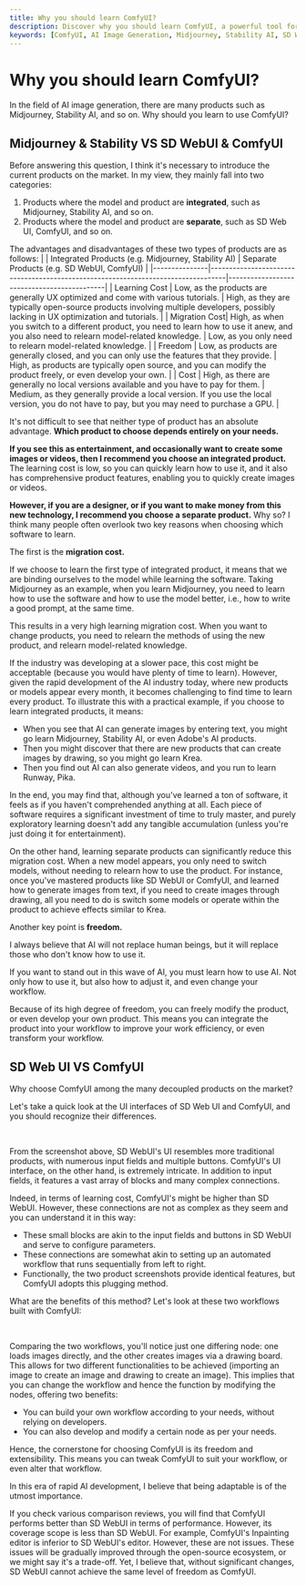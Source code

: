 ```yaml
---
title: Why you should learn ComfyUI?
description: Discover why you should learn ComfyUI, a powerful tool for AI image generation. This article compares integrated and separate products in the field, highlighting the advantages of ComfyUI. Whether you're a hobbyist or a professional, understand how ComfyUI can cater to your needs in AI image generation.
keywords: [ComfyUI, AI Image Generation, Midjourney, Stability AI, SD WebUI, Integrated Products, Separate Products, Learning Cost, Migration Cost, Freedom, Cost, UX Optimization, Open Source, AI Tools, Image Manipulation, AI Workflow, AI Tutorial]
---
```



# Why you should learn ComfyUI?

In the field of AI image generation, there are many products such as Midjourney, Stability AI, and so on. Why should you learn to use ComfyUI?

## Midjourney & Stability VS SD WebUI & ComfyUI

Before answering this question, I think it's necessary to introduce the current products on the market. In my view, they mainly fall into two categories:

1. Products where the model and product are **integrated**, such as Midjourney, Stability AI, and so on.
2. Products where the model and product are **separate**, such as SD Web UI, ComfyUI, and so on.

The advantages and disadvantages of these two types of products are as follows:
| | Integrated Products (e.g. Midjourney, Stability AI) | Separate Products (e.g. SD WebUI, ComfyUI) |
|---------------|----------------------------------------------------------------------------------|--------------------------------------------|
| Learning Cost | Low, as the products are generally UX optimized and come with various tutorials. | High, as they are typically open-source products involving multiple developers, possibly lacking in UX optimization and tutorials. |
| Migration Cost| High, as when you switch to a different product, you need to learn how to use it anew, and you also need to relearn model-related knowledge. | Low, as you only need to relearn model-related knowledge. |
| Freedom | Low, as products are generally closed, and you can only use the features that they provide. | High, as products are typically open source, and you can modify the product freely, or even develop your own. |
| Cost | High, as there are generally no local versions available and you have to pay for them. | Medium, as they generally provide a local version. If you use the local version, you do not have to pay, but you may need to purchase a GPU. |

It's not difficult to see that neither type of product has an absolute advantage. **Which product to choose depends entirely on your needs.**

**If you see this as entertainment, and occasionally want to create some images or videos, then I recommend you choose an integrated product.** The learning cost is low, so you can quickly learn how to use it, and it also has comprehensive product features, enabling you to quickly create images or videos.

**However, if you are a designer, or if you want to make money from this new technology, I recommend you choose a separate product.** Why so? I think many people often overlook two key reasons when choosing which software to learn.

The first is the **migration cost.**

If we choose to learn the first type of integrated product, it means that we are binding ourselves to the model while learning the software. Taking Midjourney as an example, when you learn Midjourney, you need to learn how to use the software and how to use the model better, i.e., how to write a good prompt, at the same time.

This results in a very high learning migration cost. When you want to change products, you need to relearn the methods of using the new product, and relearn model-related knowledge.

If the industry was developing at a slower pace, this cost might be acceptable (because you would have plenty of time to learn). However, given the rapid development of the AI industry today, where new products or models appear every month, it becomes challenging to find time to learn every product. To illustrate this with a practical example, if you choose to learn integrated products, it means:

- When you see that AI can generate images by entering text, you might go learn Midjourney, Stability AI, or even Adobe's AI products.
- Then you might discover that there are new products that can create images by drawing, so you might go learn Krea.
- Then you find out AI can also generate videos, and you run to learn Runway, Pika.

In the end, you may find that, although you've learned a ton of software, it feels as if you haven't comprehended anything at all. Each piece of software requires a significant investment of time to truly master, and purely exploratory learning doesn't add any tangible accumulation (unless you're just doing it for entertainment).

On the other hand, learning separate products can significantly reduce this migration cost. When a new model appears, you only need to switch models, without needing to relearn how to use the product. For instance, once you've mastered products like SD WebUI or ComfyUI, and learned how to generate images from text, if you need to create images through drawing, all you need to do is switch some models or operate within the product to achieve effects similar to Krea.

Another key point is **freedom.**

I always believe that AI will not replace human beings, but it will replace those who don't know how to use it.

If you want to stand out in this wave of AI, you must learn how to use AI. Not only how to use it, but also how to adjust it, and even change your workflow.

Because of its high degree of freedom, you can freely modify the product, or even develop your own product. This means you can integrate the product into your workflow to improve your work efficiency, or even transform your workflow.

<Subscribe />

## SD Web UI VS ComfyUI

Why choose ComfyUI among the many decoupled products on the market?

Let's take a quick look at the UI interfaces of SD Web UI and ComfyUI, and you should recognize their differences.

<br />
<PhotoProvider>
  <PhotoView src="/introduction/001.png">
    <img src="/introduction/001.png" alt="" />
  </PhotoView>
</PhotoProvider>

From the screenshot above, SD WebUI's UI resembles more traditional products, with numerous input fields and multiple buttons. ComfyUI's UI interface, on the other hand, is extremely intricate. In addition to input fields, it features a vast array of blocks and many complex connections.

Indeed, in terms of learning cost, ComfyUI's might be higher than SD WebUI. However, these connections are not as complex as they seem and you can understand it in this way:

- These small blocks are akin to the input fields and buttons in SD WebUI and serve to configure parameters.
- These connections are somewhat akin to setting up an automated workflow that runs sequentially from left to right.
- Functionally, the two product screenshots provide identical features, but ComfyUI adopts this plugging method.

What are the benefits of this method? Let's look at these two workflows built with ComfyUI:

<br />
<PhotoProvider>
  <PhotoView src="/introduction/002.png">
    <img src="/introduction/002.png" alt="" />
  </PhotoView>
</PhotoProvider>

Comparing the two workflows, you'll notice just one differing node: one loads images directly, and the other creates images via a drawing board. This allows for two different functionalities to be achieved (importing an image to create an image and drawing to create an image). This implies that you can change the workflow and hence the function by modifying the nodes, offering two benefits:

- You can build your own workflow according to your needs, without relying on developers.
- You can also develop and modify a certain node as per your needs.

Hence, the cornerstone for choosing ComfyUI is its freedom and extensibility. This means you can tweak ComfyUI to suit your workflow, or even alter that workflow.

In this era of rapid AI development, I believe that being adaptable is of the utmost importance.

<Callout emoji="💡">
  If you check various comparison reviews, you will find that ComfyUI performs
  better than SD WebUI in terms of performance. However, its coverage scope is
  less than SD WebUI. For example, ComfyUI's Inpainting editor is inferior to SD
  WebUI's editor. However, these are not issues. These issues will be gradually
  improved through the open-source ecosystem, or we might say it's a trade-off.
  Yet, I believe that, without significant changes, SD WebUI cannot achieve the
  same level of freedom as ComfyUI.
</Callout>

<Subscribe />
